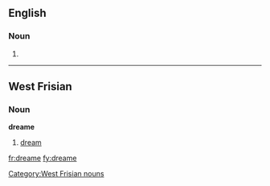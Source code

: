 ==English==

===Noun===
{{en-noun}}

# {{obsolete spelling of|[[dream]]}} 


----
==West Frisian==
===Noun===
'''dreame'''
#[[dream]]

[[Category:West Frisian nouns]]

[[fr:dreame]]
[[fy:dreame]]